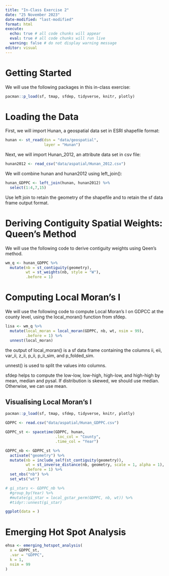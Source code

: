```yaml
---
title: "In-Class Exercise 2"
date: "25 November 2023"
date-modified: "last-modified"
format: html
execute: 
  echo: true # all code chunks will appear
  eval: true # all code chunks will run live
  warning: false # do not display warning message
editor: visual
---
```


# Getting Started
We will use the following packages in this in-class exercise:
```r
pacman::p_load(sf, tmap, sfdep, tidyverse, knitr, plotly)
```

# Loading the Data

First, we will import Hunan, a geospatial data set in ESRI shapefile format:
```r
hunan <- st_read(dsn = "data/geospatial",
                 layer = "Hunan")
```

Next, we will import Hunan_2012, an attribute data set in csv file:
```r
hunan2012 <- read_csv("data/aspatial/Hunan_2012.csv")
```
We will combine hunan and hunan2012 using left_join():
```r
hunan_GDPPC <- left_join(hunan, hunan2012) %>%
  select(1:4,7,15)
```
Use left join to retain the geometry of the shapefile and to retain the sf data frame output format. 


# Deriving Contiguity Spatial Weights: Queen's Method
We will use the following code to derive contiguity weights using Qeen's method.


```r
wm_q <- hunan_GDPPC %>%
  mutate(nb = st_contiguity(geometry),
         wt = st_weights(nb, style = "W"),
         .before = 1)
```

# Computing Local Moran's I
We will use the following code to compute Local Moran's I on GDPCC at the county level, using the local_moran() function from sfdep.

```r
lisa <- wm_q %>%
  mutate(local_moran = local_moran(GDPPC, nb, wt, nsim = 99),
         .before = 1) %>%
  unnest(local_moran)
```

the output of local_moran() is a sf data frame containing the columns ii, eii, var_ii, z_ii, p_ii, p_ii_sim, and p_folded_sim.

unnest() is used to split the values into columns.

sfdep helps to  compute the low-low, low-high, high-low, and high-high by mean, median and pysal. If distribution is skewed, we should use median. Otherwise, we can use mean. 

## Visualising Local Moran's I







```r
pacman::p_load(sf, tmap, sfdep, tidyverse, knitr, plotly)
```

```r
GDPPC <- read.csv("data/aspatial/Hunan_GDPPC.csv")
```


```r
GDPPC_st <- spacetime(GDPPC, hunan,
                      .loc_col = "County",
                      .time_col = "Year")
```

```r
GDPPC_nb <- GDPPC_st %>%
  activate("geometry") %>%
  mutate(nb = include_self(st_contiguity(geometry)),
         wt = st_inverse_distance(nb, geometry, scale = 1, alpha = 1),
         .before = 1) %>%
  set_nbs("nb") %>%
  set_wts("wt")
```


```r
# gi_stars <- GDPPC_nb %>%
  #group_by(Year) %>%
  #mutate(gi_star = local_gstar_perm(GDPPC, nb, wt)) %>%
  #tidyr::unnest(gi_star)
```

```r
ggplot(data = )
```



# Emerging Hot Spot Analysis

```r
ehsa <- emerging_hotspot_analysis(
  x = GDPPC_st, 
  .var = "GDPPC",
  k = 1, 
  nsim = 99
)
```








 






























































